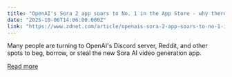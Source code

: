 ```yaml
---
title: "OpenAI's Sora 2 app soars to No. 1 in the App Store - why there's a feeding frenzy to try it"
date: "2025-10-06T14:06:00.000Z"
link: "https://www.zdnet.com/article/openais-sora-2-app-soars-to-no-1-in-the-app-store-why-theres-a-feeding-frenzy-to-try-it/"
---
```


Many people are turning to OpenAI's Discord server, Reddit, and other spots to beg, borrow, or steal the new Sora AI video generation app.

[Read more](https://www.zdnet.com/article/openais-sora-2-app-soars-to-no-1-in-the-app-store-why-theres-a-feeding-frenzy-to-try-it/)
